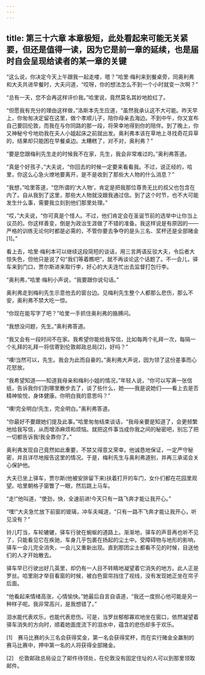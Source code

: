 ```yaml
---
---
---
```

title: 第三十六章 本章极短，此处看起来可能无关紧要，但还是值得一读，因为它是前一章的延续，也是届时自会呈现给读者的某一章的关键
---

“这么说，你决定今天上午跟我一起走喽，嗯？”哈里·梅利来到餐桌旁，同奥利弗和大夫共进早餐时，大夫问道，“哎呀，你的想法怎么不到一个小时就变一次啊？”

“总有一天，您不会再这样评价我。”哈里说，竟然莫名其妙地脸红了。

“但愿我有充分的理由这样做，”洛斯本先生应道，“虽然我承认这不大可能。昨天早上，你匆匆决定留在这里，做个孝顺儿子，陪你母亲去海边。不到中午，你又宣布自己要回伦敦，而我在与你同路的那一段，将荣幸地得到你的陪伴。到了晚上，你又神秘兮兮地劝我在夫人小姐起床之前就出发。奥利弗本该在草地上寻找奇花异草的，结果却只能困在早餐桌边。太糟糕了，对不对，奥利弗？”

“要是您跟梅利先生走的时候我不在家，先生，我会非常难过的。”奥利弗答道。

“真是个好孩子，”大夫说，“你回去的时候一定要来看看我。不过，说正经的，哈里，你这么心急火燎地要离开，是不是收到了那些大人物的什么消息？”

“我想，”哈里答道，“您所谓的‘大人物’，肯定是把我那位尊贵无比的叔父也包含在内了。自从我到了这里，那些大人物就没跟我通过信。到了这个时节，也不大可能发生什么事，需要我立刻到他们那里处理。”

“哎，”大夫说，“你可真是个怪人。不过，他们肯定会在圣诞节前的选举中让你当上议员的。你这样善变，倒是为政治生涯做了不错的准备。我这样说是有原因的——严格的训练无论何时都是必需的，不管你要去争夺的是头三名、奖杯还是全部赌金[1]。”

看上去，哈里·梅利本可以继续这段简短的谈话，用三言两语反驳大夫，令后者大惊失色，但他只是说了句“我们等着瞧吧”，就不再谈论这个话题了。不一会儿，驿车来到门口，贾尔斯进来取行李，好心的大夫连忙出去监督打包行李。

“奥利弗，”哈里·梅利小声说，“我要跟你说句话。”

奥利弗走到梅利先生示意他去的窗台边。见梅利先生整个人都那么悲伤，那么不安，奥利弗不禁大吃一惊。

“你现在能写字了吧？”哈里一手抓住奥利弗的胳膊问。

“我想没问题，先生。”奥利弗答道。

“我又会有一段时间不在家。我希望你能给我写信，比如每两个礼拜一次，每隔一个礼拜的礼拜一将信寄到伦敦邮政总局[2]，好吗？”

“噢!当然可以，先生。我会为此而自豪的。”奥利弗大声说，因为领了这份差事而心花怒放。

“我希望知道——知道我母亲和梅利小姐的情况，”年轻人说，“你可以写满一张信纸，告诉我你们到哪里散步去了，谈了些什么，她——我是说她们——看上去是否精神愉悦，身体健康。你明白我的意思吗？”

“噢!完全明白!先生，完全明白。”奥利弗答道。

“你最好不要跟她们提及此事。”哈里匆匆结束谈话，“我母亲要是知道了，会更频繁地给我写信，从而增添麻烦和烦恼。就把这件事当成你我之间的秘密吧，别忘了把一切都告诉我!我全靠你了。”

奥利弗发现自己竟然如此重要，不禁又得意又荣幸。他诚恳地保证，一定严守秘密，并且详尽地报告这里的情况。于是，梅利先生与奥利弗道别，并再三承诺会关心保护他。

大夫已坐上驿车，贾尔斯(他被安排留下来)扶着打开的车门，女仆们都在花园里观望。哈里朝格子窗瞥了一眼，然后跳上马车。

“走!”他叫道，“使劲，快，全速前进!今天只有一路飞奔才能让我开心。”

“嘿!”大夫急忙放下前窗的玻璃，冲车夫喊道，“只有一路不飞奔才能让我开心，听见没有？”

铃儿叮当，车轮辘辘，驿车行驶在蜿蜒的道路上。渐渐地，驿车的声音再也听不见了，只能看见它在疾驰，车身几乎包裹在扬起的尘土中。受障碍物与地形的影响，驿车一会儿完全消失，一会儿又重新出现。直到那团尘土都看不见的时候，目送他们的人才开始散去。

驿车早已行驶出好几英里，却仍有一人目不转睛地凝望着它消失的地方。此人正是罗丝。哈里刚才举目看窗的时候，被白色窗帘挡住了视线，没有发现她正坐在帘子后面。

“他看起来情绪高涨，心情愉快。”她最后自言自语道，“我还一度担心他可能是另一种样子呢。我非常高兴，是我想错了。”

泪水能代表欢乐，也能代表悲伤。可是，当罗丝郁郁寡欢地坐在窗口，依然凝望着驿车消失的方向时，顺着她面庞流下的泪水中，蕴含的悲伤却多于欢乐。

[1]　赛马比赛的头三名会获得奖金，第一名会获得奖杯，而在实行赌金全赢制的赛马比赛中，押中第一名的人将获得全部赌金。

[2]　伦敦邮政总局设立了邮件待领处，在伦敦没有固定住址的人可以到那里领取邮件。